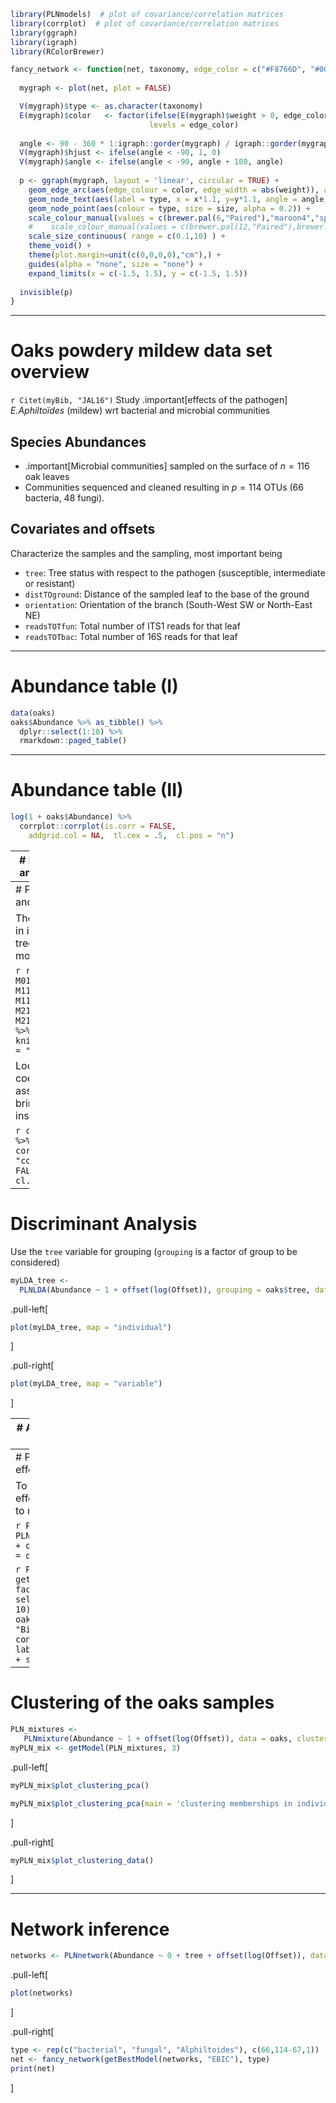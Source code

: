 ```r
library(PLNmodels)  # plot of covariance/correlation matrices
library(corrplot)  # plot of covariance/correlation matrices
library(ggraph)
library(igraph)
library(RColorBrewer)

fancy_network <- function(net, taxonomy, edge_color = c("#F8766D", "#00BFC4")) {
  
  mygraph <- plot(net, plot = FALSE)

  V(mygraph)$type <- as.character(taxonomy)
  E(mygraph)$color   <- factor(ifelse(E(mygraph)$weight > 0, edge_color[1], edge_color[2]), 
                               levels = edge_color)
  
  angle <- 90 - 360 * 1:igraph::gorder(mygraph) / igraph::gorder(mygraph)
  V(mygraph)$hjust <- ifelse(angle < -90, 1, 0)
  V(mygraph)$angle <- ifelse(angle < -90, angle + 180, angle)
  
  p <- ggraph(mygraph, layout = 'linear', circular = TRUE) + 
    geom_edge_arc(aes(edge_colour = color, edge_width = abs(weight)), alpha = 0.5, show.legend = FALSE) +
    geom_node_text(aes(label = type, x = x*1.1, y=y*1.1, angle = angle, hjust = hjust), size = 2, alpha = 1) +
    geom_node_point(aes(colour = type, size = size, alpha = 0.2)) +
    scale_colour_manual(values = c(brewer.pal(6,"Paired"),"maroon4","springgreen", "tan4","plum","brown4","burlywood",brewer.pal(8, "Dark2"), "navy")) +
    #    scale_colour_manual(values = c(brewer.pal(12,"Paired"),brewer.pal(8, "Dark2"), "navy")) +
    scale_size_continuous( range = c(0.1,10) ) +
    theme_void() +
    theme(plot.margin=unit(c(0,0,0,0),"cm"),) + 
    guides(alpha = "none", size = "none") + 
    expand_limits(x = c(-1.5, 1.5), y = c(-1.5, 1.5))
  
  invisible(p)
}
```

---

# Oaks powdery mildew data set overview

`r Citet(myBib, "JAL16")` Study .important[effects of the pathogen] _E.Aphiltoïdes_ (mildew) wrt bacterial and microbial communities

## Species Abundances

- .important[Microbial communities] sampled on the surface of $n = 116$ oak leaves
- Communities sequenced and cleaned resulting in $p=114$ OTUs (66 bacteria, 48 fungi).

## Covariates and offsets

Characterize the samples and the sampling, most important being

- `tree`: Tree status with respect to the pathogen (susceptible, intermediate or resistant)
- `distTOground`: Distance of the sampled leaf to the base of the ground
- `orientation`: Orientation of the branch (South-West SW or North-East NE)
- `readsTOTfun`: Total number of ITS1 reads for that leaf
- `readsTOTbac`: Total number of 16S reads for that leaf

---

# Abundance table (I)

```r
data(oaks)
oaks$Abundance %>% as_tibble() %>% 
  dplyr::select(1:10) %>% 
  rmarkdown::paged_table()
```

---

# Abundance table (II)

```r
log(1 + oaks$Abundance) %>% 
  corrplot::corrplot(is.corr = FALSE,
    addgrid.col = NA,  tl.cex = .5,  cl.pos = "n")
```

---
#  PLN with offsets and covariates (1)

## Offset: .small[modeling sampling effort]

The predefined offset uses the total sum of reads, accounting for technologies specific to fungi and bacteria:

```r
M01_oaks <- PLN(Abundance ~ 1 + offset(log(Offset)) , oaks)
```

## Covariates: .small[tree and orientation effects ('ANOVA'-like) ]

The `tree` status is a natural candidate for explaining a part of the variance.

- We chose to describe the tree effect in the regression coefficient (mean)
- A possibly spurious effect regarding the interactions  between species (covariance).

```r
M11_oaks <- PLN(Abundance ~ 0 + tree + offset(log(Offset)), oaks)
```

What about adding more covariates in the model, e.g. the orientation?

```r
M21_oaks <- PLN(Abundance ~  0 + tree + orientation + offset(log(Offset)), oaks)
```

---
#  PLN with offsets and covariates (2)

There is a clear gain in introducing the tree covariate in the model:

```r
rbind(M01 = M01_oaks$criteria,
      M11 = M11_oaks$criteria, M21 = M21_oaks$criteria) %>% 
  knitr::kable(format = "html")
```

Looking at the coefficients $\mathbf{\Theta}$ associated with `tree` bring additional insights:

```r
coef(M11_oaks) %>% t() %>% corrplot(method = "color", is.corr = FALSE, tl.cex = 1, cl.pos = "n")
```

---

# Discriminant Analysis

Use the `tree` variable for grouping (`grouping` is a factor of group to be considered)

```r
myLDA_tree <- 
  PLNLDA(Abundance ~ 1 + offset(log(Offset)), grouping = oaks$tree, data = oaks)
```

.pull-left[
```r
plot(myLDA_tree, map = "individual")
```
]

.pull-right[
```r
plot(myLDA_tree, map = "variable")
```
]

---
# A PCA analysis of the oaks data set

```r
PCA_offset <- 
  PLNPCA(Abundance ~ 1 + offset(log(Offset)), data = oaks, ranks = 1:30)
PCA_offset_BIC <- getBestModel(PCA_offset, "BIC")
```

<small>
```r
factoextra::fviz_pca_biplot(
  PCA_offset_BIC, select.var = list(contrib = 10), addEllipses = TRUE, habillage = oaks$tree,
  title = "Biplot (10 most contributing species)"
  ) + labs(col = "tree status") + scale_color_viridis_d()
```
</small>

---
# PCA: removing covariate effects

To hopefully find some hidden effects in the data, we can try to remove confounding ones:

```r
PCA_tree <- 
  PLNPCA(Abundance ~ 0 + tree + offset(log(Offset)), data = oaks, ranks = 1:30)
```

```r
PCA_tree %>% getBestModel("BIC") %>% 
factoextra::fviz_pca_biplot(
  select.var = list(contrib = 10), col.ind = oaks$distTOground,
  title = "Biplot (10 most contributing species)"
  ) + labs(col = "distance (cm)") + scale_color_viridis_c()
```

---
# Clustering of the oaks samples

```r
PLN_mixtures <-
   PLNmixture(Abundance ~ 1 + offset(log(Offset)), data = oaks, clusters = 1:3)
myPLN_mix <- getModel(PLN_mixtures, 3)
```

.pull-left[
```r
myPLN_mix$plot_clustering_pca()
```

```r
myPLN_mix$plot_clustering_pca(main = 'clustering memberships in individual factor map')
```
]

.pull-right[
```r
myPLN_mix$plot_clustering_data()
```
]

---
# Network inference

```r
networks <- PLNnetwork(Abundance ~ 0 + tree + offset(log(Offset)), data = oaks)
```

.pull-left[
```r
plot(networks)
```
]

.pull-right[
```r
type <- rep(c("bacterial", "fungal", "Alphiltoides"), c(66,114-67,1))
net <- fancy_network(getBestModel(networks, "EBIC"), type)
print(net)
```
]


